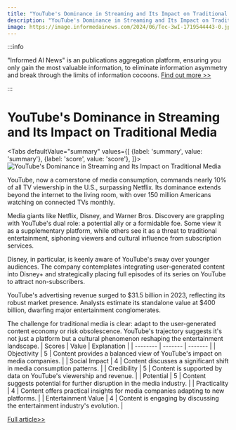 ```yaml
---
title: "YouTube's Dominance in Streaming and Its Impact on Traditional Media"
description: "YouTube's Dominance in Streaming and Its Impact on Traditional Media"
image: https://image.informedainews.com/2024/06/Tec-3wI-1719544443-0.jpg
---
```



:::info

"Informed AI News" is an publications aggregation platform, ensuring you only gain the most valuable information, to eliminate information asymmetry and break through the limits of information cocoons.  [Find out more >>](/)

:::

# YouTube's Dominance in Streaming and Its Impact on Traditional Media


<Tabs
	defaultValue="summary"
	values={[
	{label: 'summary', value: 'summary'},
	{label: 'score', value: 'score'},
]}>
<TabItem value="summary">
<img
  src="https://image.informedainews.com/2024/06/Tec-3wI-1719544443-0.jpg"
  alt="YouTube's Dominance in Streaming and Its Impact on Traditional Media"
/>



YouTube, now a cornerstone of media consumption, commands nearly 10% of all TV viewership in the U.S., surpassing Netflix. Its dominance extends beyond the internet to the living room, with over 150 million Americans watching on connected TVs monthly.

Media giants like Netflix, Disney, and Warner Bros. Discovery are grappling with YouTube's dual role: a potential ally or a formidable foe. Some view it as a supplementary platform, while others see it as a threat to traditional entertainment, siphoning viewers and cultural influence from subscription services.

Disney, in particular, is keenly aware of YouTube's sway over younger audiences. The company contemplates integrating user-generated content into Disney+ and strategically placing full episodes of its series on YouTube to attract non-subscribers.

YouTube's advertising revenue surged to $31.5 billion in 2023, reflecting its robust market presence. Analysts estimate its standalone value at $400 billion, dwarfing major entertainment conglomerates.

The challenge for traditional media is clear: adapt to the user-generated content economy or risk obsolescence. YouTube's trajectory suggests it's not just a platform but a cultural phenomenon reshaping the entertainment landscape.
</TabItem>
<TabItem value="score">
	| Scores     | Value   | Explanation |
	| -------- | ------- | ------- |
	| Objectivity  | 5    | Content provides a balanced view of YouTube's impact on media companies.    |
	| Social Impact | 4     | Content discusses a significant shift in media consumption patterns.    |
	| Credibility    | 5    | Content is supported by data on YouTube's viewership and revenue.    |
	| Potential    | 5    | Content suggests potential for further disruption in the media industry.    |
	| Practicality    | 4    | Content offers practical insights for media companies adapting to new platforms.    |
	| Entertainment Value    | 4    | Content is engaging by discussing the entertainment industry's evolution.    |
</TabItem>
</Tabs>

[Full article>>](https://www.cnbc.com/2024/06/26/youtube-streaming-dominance-media-strategy.html)
